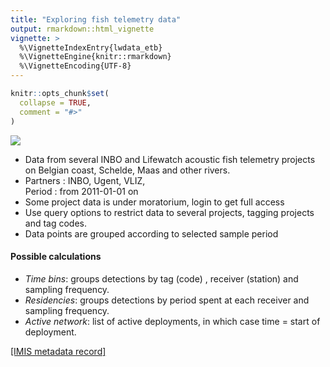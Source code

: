 ```yaml
---
title: "Exploring fish telemetry data"
output: rmarkdown::html_vignette
vignette: >
  %\VignetteIndexEntry{lwdata_etb}
  %\VignetteEngine{knitr::rmarkdown}
  %\VignetteEncoding{UTF-8}
---
```


```r
knitr::opts_chunk$set(
  collapse = TRUE,
  comment = "#>"
)
```

<img src='https://www.lifewatch.be/code/images/lwde_fish.png' class='rightimg'/>

- Data from several INBO and Lifewatch acoustic fish telemetry projects on Belgian coast, Schelde, Maas and other rivers.
- Partners : INBO, Ugent, VLIZ, <br>Period : from 2011-01-01 on 
- Some project data is under moratorium, login to get full access
- Use query options to restrict data to several projects, tagging projects and tag codes.
- Data points are grouped according to selected sample period

#### Possible calculations
- *Time bins*: groups detections by tag (code) , receiver (station) and sampling frequency.
- *Residencies*: groups detections by period spent at each receiver and sampling frequency.
- *Active network*: list of active deployments, in which case time = start of deployment.

[[IMIS metadata record]](http://www.vliz.be/en/imis?module=dataset&dasid=5250)